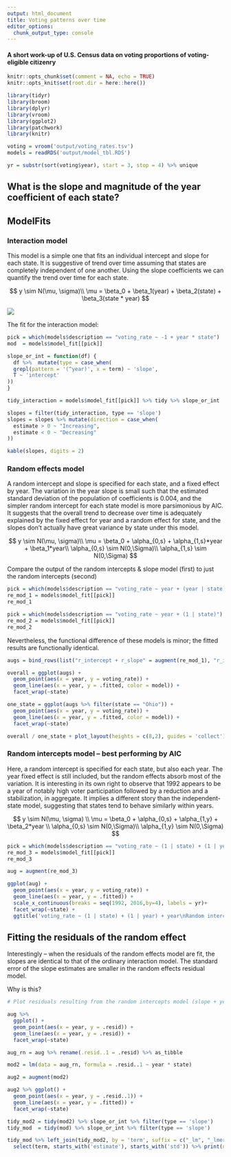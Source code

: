 ```yaml
---
output: html_document
title: Voting patterns over time
editor_options: 
  chunk_output_type: console
---
```


#### A short work-up of U.S. Census data on voting proportions of voting-eligible citizenry

```r
knitr::opts_chunk$set(comment = NA, echo = TRUE)
knitr::opts_knit$set(root.dir = here::here())

library(tidyr)
library(broom)
library(dplyr)
library(vroom)
library(ggplot2)
library(patchwork)
library(knitr)


```

```r
voting = vroom('output/voting_rates.tsv')
models = readRDS('output/model_tbl.RDS')

yr = substr(sort(voting$year), start = 3, stop = 4) %>% unique
```

## What is the slope and magnitude of the year coefficient of each state?


## ModelFits

### Interaction model

This model is a simple one that fits an individual intercept and slope for each
state. It is suggestive of trend over time assuming that states are completely
independent of one another. Using the slope coefficients we can quantify the
trend over time for each state.

$$
y \sim N(\mu, \sigma)\\
\mu = \beta_0 + \beta_1(year) + \beta_2(state) + \beta_3(state * year)
$$

![](../img/voting_prop_by_state.png)

The fit for the interaction model:

```r
pick = which(models$description == "voting_rate ~ -1 + year * state")
mod  = models$model_fit[[pick]]
```

```r

slope_or_int = function(df) {
  df %>%  mutate(type = case_when(
  grepl(pattern = '(^year)', x = term) ~ 'slope',
  T ~ 'intercept'
))
}

tidy_interaction = models$model_fit[[pick]] %>% tidy %>% slope_or_int

slopes = filter(tidy_interaction, type == 'slope')
slopes = slopes %>% mutate(direction = case_when(
  estimate > 0 ~ "Increasing",
  estimate < 0 ~ "Decreasing"
))

kable(slopes, digits = 2)
```

### Random effects model

A random intercept and slope is specified for each state, and a fixed effect by
year. The variation in the year slope is small such that the estimated standard
deviation of the population of coefficients is 0.004, and the simpler random
intercept for each state model is more parsimonious by AIC. It suggests that the
overall trend to decrease over time is adequately explained by the fixed effect
for year and a random effect for state, and the slopes don't actually have great 
variance by state under this model.

$$
y \sim N(\mu, \sigma)\\
\mu = \beta_0 + \alpha_{0,s} + \alpha_{1,s}*year + \beta_1*year\\
\alpha_{0,s} \sim N(0,\Sigma)\\
\alpha_{1,s} \sim N(0,\Sigma)
$$

Compare the output of the random intercepts & slope model (first) to just the random intercepts (second) 
```r
pick = which(models$description == "voting_rate ~ year + (year | state)")
re_mod_1 = models$model_fit[[pick]]
re_mod_1
```

```r
pick = which(models$description == "voting_rate ~ year + (1 | state)")
re_mod_2 = models$model_fit[[pick]]
re_mod_2
```

Nevertheless, the functional difference of these models is minor; the fitted
results are functionally identical.

```r
augs = bind_rows(list("r_intercept + r_slope" = augment(re_mod_1), "r_intercept" = augment(re_mod_2)), .id = 'model')

overall = ggplot(augs) + 
  geom_point(aes(x = year, y = voting_rate)) + 
  geom_line(aes(x = year, y = .fitted, color = model)) + 
  facet_wrap(~state) 

one_state = ggplot(augs %>% filter(state == "Ohio")) +
  geom_point(aes(x = year, y = voting_rate)) + 
  geom_line(aes(x = year, y = .fitted, color = model)) + 
  facet_wrap(~state)

overall / one_state + plot_layout(heights = c(8,2), guides = 'collect') & theme_bw() & theme(legend.position = 'bottom')
```

### Random intercepts model -- best performing by AIC

Here, a random intercept is specified for each state, but also each year. The
year fixed effect is still included, but the random effects absorb most of the
variation. It is interesting in its own right to observe that 1992 appears to be
a year of notably high voter participation followed by a reduction and a
stabilization, in aggregate. It implies a different story than the
independent-state model, suggesting that states tend to behave similarly within
years.

$$
y \sim N(\mu, \sigma) \\
\mu = \beta_0 + \alpha_{0,s} + \alpha_{1,y} + \beta_2*year \\
\alpha_{0,s} \sim N(0,\Sigma)\\
\alpha_{1,y} \sim N(0,\Sigma)
$$

```r

pick = which(models$description == "voting_rate ~ (1 | state) + (1 | year) + year")
re_mod_3 = models$model_fit[[pick]]
re_mod_3
```

```r

aug = augment(re_mod_3)

ggplot(aug) +
  geom_point(aes(x = year, y = voting_rate)) + 
  geom_line(aes(x = year, y = .fitted)) + 
  scale_x_continuous(breaks = seq(1992, 2016,by=4), labels = yr)+  
  facet_wrap(~state) + 
  ggtitle('voting_rate ~ (1 | state) + (1 | year) + year\nRandom intercepts for year and state, with year fixed effect')
```

## Fitting the residuals of the random effect

Interestingly -- when the residuals of the random effects model are fit, the
slopes are identical to that of the ordinary interaction model. The standard
error of the slope estimates are smaller in the random effects residual model.

Why is this?

```r

# Plot residuals resulting from the random intercepts model (slope + year)

aug %>% 
  ggplot() +
  geom_point(aes(x = year, y = .resid)) +
  geom_line(aes(x = year, y = .resid)) + 
  facet_wrap(~state)

aug_rn = aug %>% rename(.resid..1 = .resid) %>% as_tibble

mod2 = lm(data = aug_rn, formula = .resid..1 ~ year * state)

aug2 = augment(mod2)

aug2 %>% ggplot() + 
  geom_point(aes(x = year, y = .resid..1)) +
  geom_line(aes(x = year, y = .fitted)) + 
  facet_wrap(~state)
```

```r
tidy_mod2 = tidy(mod2) %>% slope_or_int %>% filter(type == 'slope')
tidy_mod  = tidy(mod) %>% slope_or_int %>% filter(type == 'slope')

tidy_mod %>% left_join(tidy_mod2, by = 'term', suffix = c("_lm", "_lmer")) %>% 
  select(term, starts_with('estimate'), starts_with('std')) %>% print(n=65)
```
